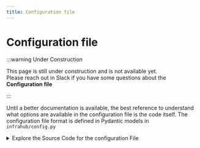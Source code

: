 ```yaml
---
title: Configuration file
---
```



# Configuration file

:::warning Under Construction

This page is still under construction and is not available yet.<br />
Please reach out in Slack if you have some questions about the **Configuration file**

:::

Until a better documentation is available, the best reference to understand what options are available in the configuration file is the code itself.
The configuration file format is defined in Pydantic models in `infrahub/config.py`

<details>
  <summary>Explore the Source Code for the configuration File</summary>
  <CodeBlock language="python">{infrahubConfigPy}</CodeBlock>
</details>

